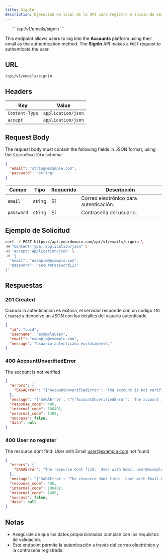 ```yaml
---
title: SignIn
description: Ejecución en local de la API para registro e inicio de sesión
---
```



<div style="display: flex; align-items: center; margin: auto;">
  <div style="margin-right: 20px;">
    <Badge text="POST" variant="success" size="large" />
  </div>
  <div style="margin: 0;">
    ```
    /api/v1/emails/signin
    ```
  </div>
</div>

This endpoint allows users to log into the **Accounts** platform using their email as the authentication method. The **SignIn** API makes a `POST` request to authenticate the user.

## URL

```
/api/v1/emails/signin
```

## Headers

|      Key       |       Value        |
| -------------- | ------------------ |
| `Content-Type` | `application/json` |
| `accept`       | `application/json` |

## Request Body

The request body must contain the following fields in JSON format, using the `SigninEmailDto` schema:

```json
{
  "email": "string@example.com",
  "password": "string"
}
```

| Campo      | Tipo   | Requerido | Descripción                                 |
|------------|--------|-----------|---------------------------------------------|
| `email`    | string | Sí        | Correo electrónico para autenticación.      |
| `password` | string | Sí        | Contraseña del usuario.                     |

## Ejemplo de Solicitud

```bash
curl -X POST https://api.yourdomain.com/api/v1/emails/signin \
-H "Content-Type: application/json" \
-H 'accept: application/json' \
-d '{
  "email": "example@example.com",
  "password": "securePassword123"
}'
```

## Respuestas

### 201 Created

Cuando la autenticación es exitosa, el servidor responde con un código `201 Created` y devuelve un JSON con los detalles del usuario autenticado.

```json
{
  "id": "uuid",
  "username": "exampleUser",
  "email": "example@example.com",
  "message": "Usuario autenticado exitosamente."
}
```

### 400 AccountUnverifiedError

The account is not verified

```json
{
  "errors": {
    "SAGAError": "{'AccountUnverifiedError': 'The account is not verified'}"
  },
  "message": "{'SAGAError': \"{'AccountUnverifiedError': 'The account is not verified'}\"}",
  "response_code": 400,
  "internal_code": 100402,
  "external_code": 1400,
  "success": false,
  "data": null
}
```

### 400 User no register

The resource dont find:  User with Email user@example.com not found

```json
{
  "errors": {
    "SAGAError": "The resource dont find:  User with Email user@example.com not found"
  },
  "message": "{'SAGAError': 'The resource dont find:  User with Email user@example.com not found'}",
  "response_code": 400,
  "internal_code": 100402,
  "external_code": 1400,
  "success": false,
  "data": null
}
```

## Notas

- Asegúrate de que los datos proporcionados cumplan con los requisitos de validación.
- Este endpoint permite la autenticación a través del correo electrónico y la contraseña registrada.
